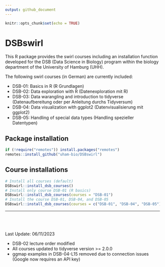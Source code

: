 ```yaml
---
output: github_document
---
```


```r
knitr::opts_chunk$set(echo = TRUE)
```

<!-- README.md is generated from README.Rmd. Please edit that file -->

# DSBswirl

<!-- [![R-CMD-check](https://github.com/saskiaotto/UHHformats/actions/workflows/check-standard.yaml/badge.svg)](https://github.com/saskiaotto/UHHformats/actions/workflows/check-standard.yaml) -->


This R package provides the swirl courses including an installation function developed for the DSB (Data Science in Biology) program within the biology department of the University of Hamburg (UHH).

The following swirl courses (in German) are currently included:

- DSB-01: Basics in R (R Grundlagen)
- DSB-02: Data exploration with R (Datenexploration mit R)
- DSB-03: Data warangling and introduction to tidyverse (Datenaufbereitung oder per Anleitung durchs Tidyversum)
- DSB-04: Data visualization with ggplot2 (Datenvisualisierung mit ggplot2)
- DSB-05: Handling of special data types (Handling spezieller Datentypen)


## Package installation

```r
if (!require("remotes")) install.packages("remotes")
remotes::install_github("uham-bio/DSBswirl")
```


## Course installations

```r
# Install all courses (default)
DSBswirl::install_dsb_courses()
# Install only course DSB-01 (R basics)
DSBswirl::install_dsb_courses(courses = "DSB-01")
# Install the course DSB-01, DSB-04, and DSB-05
DSBswirl::install_dsb_courses(courses = c("DSB-01", "DSB-04", "DSB-05"))
```

---

<br><br><br>
Last Update: 06/11/2023

- DSB-02 lecture order modified
- All courses updated to tidyverse version >= 2.0.0
- ggmap examples in DSB-04-L15 removed due to connection issues (Google now requires an API key)
